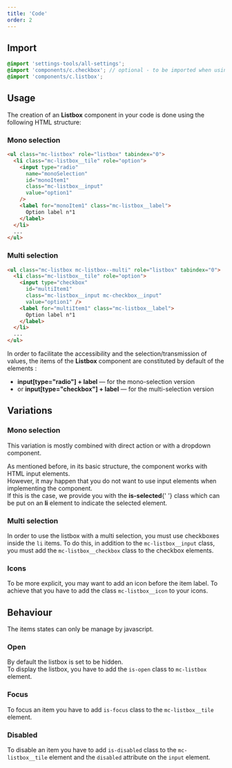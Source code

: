 ```yaml
---
title: 'Code'
order: 2
---
```


## Import

```scss
@import 'settings-tools/all-settings';
@import 'components/c.checkbox'; // optional - to be imported when using the multiselection version
@import 'components/c.listbox';
```

## Usage

The creation of an **Listbox** component in your code is done using the following HTML structure:

### Mono selection

```HTML
<ul class="mc-listbox" role="listbox" tabindex="0">
  <li class="mc-listbox__tile" role="option">
    <input type="radio"
      name="monoSelection"
      id="monoItem1"
      class="mc-listbox__input"
      value="option1"
    />
    <label for="monoItem1" class="mc-listbox__label">
      Option label n°1
    </label>
  </li>
  ...
</ul>
```

### Multi selection

```HTML
<ul class="mc-listbox mc-listbox--multi" role="listbox" tabindex="0">
  <li class="mc-listbox__tile" role="option">
    <input type="checkbox"
      id="multiItem1"
      class="mc-listbox__input mc-checkbox__input"
      value="option1" />
    <label for="multiItem1" class="mc-listbox__label">
      Option label n°1
    </label>
  </li>
  ...
</ul>
```

<Highlight>
  In order to facilitate the accessibility and the selection/transmission of
  values, the items of the <strong>Listbox</strong> component are constituted by
  default of the elements :
  <ul>
    <li>
      <strong>input[type="radio"] + label</strong> — for the mono-selection
      version
    </li>
    <li>
      or <strong>input[type="checkbox"] + label</strong> — for the
      multi-selection version
    </li>
  </ul>
</Highlight>

## Variations

### Mono selection

This variation is mostly combined with direct action or with a dropdown component.

<Preview path="default" />

<Highlight theme="tips">
  As mentioned before, in its basic structure, the component works with HTML
  input elements. <br />
  However, it may happen that you do not want to use input elements when implementing
  the component. <br />
  If this is the case, we provide you with the <strong>is-selected</strong>{' '}
  class which can be put on an <strong>li</strong> element to indicate the
  selected element.
</Highlight>

### Multi selection

In order to use the listbox with a multi selection, you must use checkboxes inside the `li` items.
To do this, in addition to the `mc-listbox__input` class, you must add the `mc-listbox__checkbox` class to the checkbox elements.

<Preview path="multiselect" />

### Icons

To be more explicit, you may want to add an icon before the item label.
To achieve that you have to add the class `mc-listbox__icon` to your icons.

<Preview path="icons" />

## Behaviour

<Highlight theme="warning">

The items states can only be manage by javascript.

</Highlight>

### Open

By default the listbox is set to be hidden. <br />To display the listbox, you have to add the `is-open` class to `mc-listbox` element.

### Focus

To focus an item you have to add `is-focus` class to the `mc-listbox__tile` element.

### Disabled

To disable an item you have to add `is-disabled` class to the `mc-listbox__tile` element and the `disabled` attribute on the `input` element.
